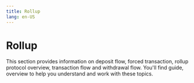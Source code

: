 ```yaml
---
title: Rollup
lang: en-US
---
```



# Rollup

This section provides information on deposit flow, forced transaction, rollup protocol overview, transaction flow and withdrawal flow. You'll find guide, overview to help you understand and work with these topics.

<Cards>
  <Card title="Deposit flow" href="/stack/protocol/rollup/deposit-flow" />

  <Card title="Forced Transaction" href="/stack/protocol/rollup/forced-transaction" />

  <Card title="Rollup protocol overview" href="/stack/protocol/rollup/overview" />

  <Card title="Transaction flow" href="/stack/protocol/rollup/transaction-flow" />

  <Card title="Withdrawal flow" href="/stack/protocol/rollup/withdrawal-flow" />
</Cards>
